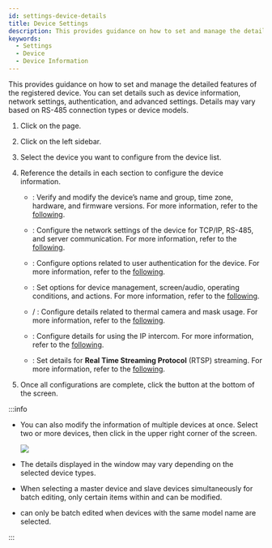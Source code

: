 ```yaml
---
id: settings-device-details
title: Device Settings
description: This provides guidance on how to set and manage the detailed features of the registered device.
keywords:
  - Settings
  - Device
  - Device Information
---
```


This provides guidance on how to set and manage the detailed features of the registered device. You can set details such as device information, network settings, authentication, and advanced settings. Details may vary based on RS-485 connection types or device models.

1. Click <Cmd sid='shell.header.setting' /> on the <Cmd sid='shell.header.launcher' /> page.

2. Click <Cmd sid='setting.menu.device.root' /> on the left sidebar.

3. Select the device you want to configure from the device list.

4. Reference the details in each section to configure the device information.

   * <Cmd sid='device.info.information' product='2' />: Verify and modify the device’s name and group, time zone, hardware, and firmware versions. For more information, refer to the [following](settings-device-details-info).

   * <Cmd sid='device.info.network' product='2' />: Configure the network settings of the device for TCP/IP, RS-485, and server communication. For more information, refer to the [following](settings-device-details-network).

   * <Cmd sid='device.info.authentication' product='2' />: Configure options related to user authentication for the device. For more information, refer to the [following](settings-device-details-auth).

   * <Cmd sid='device.info.advanced' product='2' />: Set options for device management, screen/audio, operating conditions, and actions. For more information, refer to the [following](settings-device-details-advanced).

   * <Cmd sid='device.info.temperMask' product='2' /> / <Cmd sid='device.info.mask' product='2' />: Configure details related to thermal camera and mask usage. For more information, refer to the [following](settings-device-details-thermal-mask).

   * <Cmd sid='device.info.interphone' product='2' />: Configure details for using the IP intercom. For more information, refer to the [following](settings-device-details-interphone).

   * <Cmd sid='device.info.rtsp' product='2' />: Set details for **Real Time Streaming Protocol** (RTSP) streaming. For more information, refer to the [following](settings-device-details-rtsp).

5. Once all configurations are complete, click the <Cmd sid='button.apply' product='2' /> button at the bottom of the screen.

:::info

* You can also modify the information of multiple devices at once. Select two or more devices, then click <Cmd sid='button.batchEdit' product='2' /> in the upper right corner of the screen.

  <Image src='/img/biostarx-setting-device-batch-edit.png' />

* The details displayed in the <Cmd sid='device.batchEdit' product='2' /> window may vary depending on the selected device types.

* When selecting a master device and slave devices simultaneously for batch editing, only certain items within <Cmd sid='device.info.authentication' product='2' /> and <Cmd sid='device.info.displaySound' product='2' /> can be modified.

* <Cmd sid='device.info.authenticationMode' product='2' /> can only be batch edited when devices with the same model name are selected.

:::
